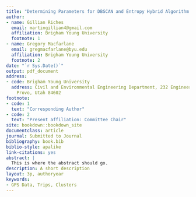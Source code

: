 ```yaml
---
title: "Determining Parameters for DBSCAN and Entropy Hybrid Algorithm for Converting GPS Points to Activties"
author:
- name: Gillian Riches
  email: martingillian4@gmail.com
  affiliation: Brigham Young University
  footnote: 1
- name: Gregory Macfarlane
  email: gregmacfarlane@byu.edu
  affiliation: Brigham Young University
  footnote: 2
date: "`r Sys.Date()`"
output: pdf_document
address:
- code: Brigham Young University
  address: Civil and Environmental Engineering Department, 232 Engineering Building,
    Provo, Utah 84602
footnote:
- code: 1
  text: "Corresponding Author"
- code: 2
  text: "Present affiliation: Committee Chair"
site: bookdown::bookdown_site
documentclass: article
journal: Submitted to Journal
bibliography: book.bib
biblio-style: apalike
link-citations: yes
abstract: |
  This is where the abstract should go.
description: A short description
layout: 3p, authoryear
keywords:
- GPS Data, Trips, Clusters
---
```


